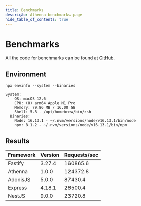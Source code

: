 ```yaml
---
title: Benchmarks
descrição: Athenna benchmarks page
hide_table_of_contents: true
---
```


# Benchmarks

All the code for benchmarks can be found at [GitHub](https://github.com/AthennaIO/Benchmarks).

## Environment

```shell
npx envinfo --system --binaries

System:
    OS: macOS 12.6
    CPU: (8) arm64 Apple M1 Pro
    Memory: 79.86 MB / 16.00 GB
    Shell: 5.8 - /opt/homebrew/bin/zsh
  Binaries:
    Node: 16.13.1 - ~/.nvm/versions/node/v16.13.1/bin/node
    npm: 8.1.2 - ~/.nvm/versions/node/v16.13.1/bin/npm

```

## Results

<table>
    <thead>
    <tr>
        <th>Framework</th>
        <th>Version</th>
        <th>Requests/sec</th>
    </tr>
    </thead>
    <tbody>
    <tr>
        <td>Fastify</td>
        <td>3.27.4</td>
        <td>160865.6</td>
    </tr>
    <tr>
        <td>Athenna</td>
        <td>1.0.0</td>
        <td>124372.8</td>
    </tr>
    <tr>
        <td>AdonisJS</td>
        <td>5.0.0</td>
        <td>87430.4</td>
    </tr>
    <tr>
        <td>Express</td>
        <td>4.18.1</td>
        <td>26500.4</td>
    </tr>
    <tr>
        <td>NestJS</td>
        <td>9.0.0</td>
        <td>23720.8</td>
    </tr>
    </tbody>
</table>

